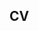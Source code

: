 ## CV 

<script type="text/javascript" src="https://www.dropbox.com/static/api/2/dropins.js" id="dropboxjs" data-app-key="ff1d7rnp4gvajkj"></script>

<a 
  href="https://www.dropbox.com/s/spgc5vkrhjxjgly/cv.pdf?dl=0" 
  class="dropbox-embed"
   data-height="800px"
></a>